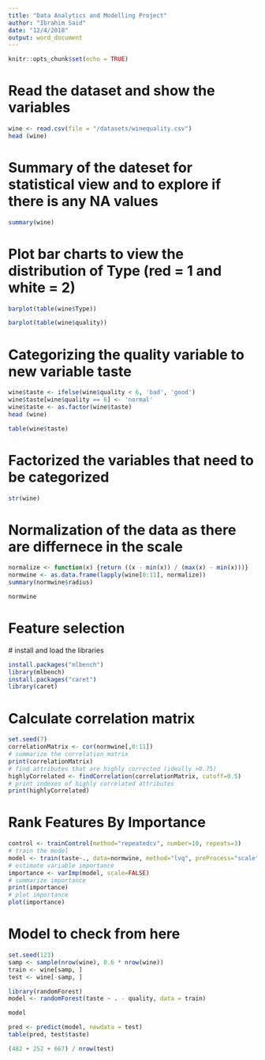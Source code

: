 ```yaml
---
title: "Data Analytics and Modelling Project"
author: "Ibrahim Said"
date: "12/4/2018"
output: word_document
---
```


```r
knitr::opts_chunk$set(echo = TRUE)
```
# Read the dataset and show the variables

```r
wine <- read.csv(file = "/datasets/winequality.csv")
head (wine)
```
# Summary of the dateset for statistical view and to explore if there is any NA values

```r
summary(wine)
```
# Plot bar charts to view the distribution of Type (red = 1 and white = 2)

```r
barplot(table(wine$Type))
```
```r
barplot(table(wine$quality))
```
# Categorizing the quality variable to new variable taste

```r
wine$taste <- ifelse(wine$quality < 6, 'bad', 'good')
wine$taste[wine$quality == 6] <- 'normal'
wine$taste <- as.factor(wine$taste)
head (wine)
```
```r
table(wine$taste)
```
# Factorized the variables that need to be categorized

```r
str(wine)
```

# Normalization of the data as there are differnece in the scale

```r
normalize <- function(x) {return ((x - min(x)) / (max(x) - min(x)))}
normwine <- as.data.frame(lapply(wine[0:11], normalize))
summary(normwine$radius)
```
```r
normwine
```
# Feature selection
  # install and load the libraries
  
```r
install.packages("mlbench")
library(mlbench)
install.packages("caret")
library(caret)
```
# Calculate correlation matrix 
  
```r
set.seed(7)
correlationMatrix <- cor(normwine[,0:11])
# summarize the correlation matrix
print(correlationMatrix)
# find attributes that are highly corrected (ideally >0.75)
highlyCorrelated <- findCorrelation(correlationMatrix, cutoff=0.5)
# print indexes of highly correlated attributes
print(highlyCorrelated)
```
# Rank Features By Importance
```r
control <- trainControl(method="repeatedcv", number=10, repeats=3)
# train the model
model <- train(taste~., data=normwine, method="lvq", preProcess="scale", trControl=control)
# estimate variable importance
importance <- varImp(model, scale=FALSE)
# summarize importance
print(importance)
# plot importance
plot(importance)
```


# Model to check from here

```r
set.seed(123)
samp <- sample(nrow(wine), 0.6 * nrow(wine))
train <- wine[samp, ]
test <- wine[-samp, ]

```




```r
library(randomForest)
model <- randomForest(taste ~ . - quality, data = train)
```





```r
model
```





```r
pred <- predict(model, newdata = test)
table(pred, test$taste)
```






```r
(482 + 252 + 667) / nrow(test)
```






```r

```





```r

```
